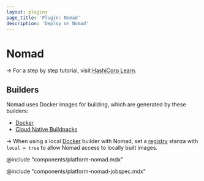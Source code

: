 ```yaml
---
layout: plugins
page_title: 'Plugin: Nomad'
description: 'Deploy on Nomad'
---
```


# Nomad

-> For a step by step tutorial, visit [HashiCorp
Learn](https://learn.hashicorp.com/collections/waypoint/get-started-nomad).

## Builders

Nomad uses Docker images for building, which are generated by these builders:

- [Docker](./docker)
- [Cloud Native Buildpacks](./pack)

-> When using a local [Docker](./docker) builder with Nomad, set a [registry](.docker#docker-registry) stanza with `local = true` to allow Nomad access to locally built images.

@include "components/platform-nomad.mdx"

@include "components/platform-nomad-jobspec.mdx"
